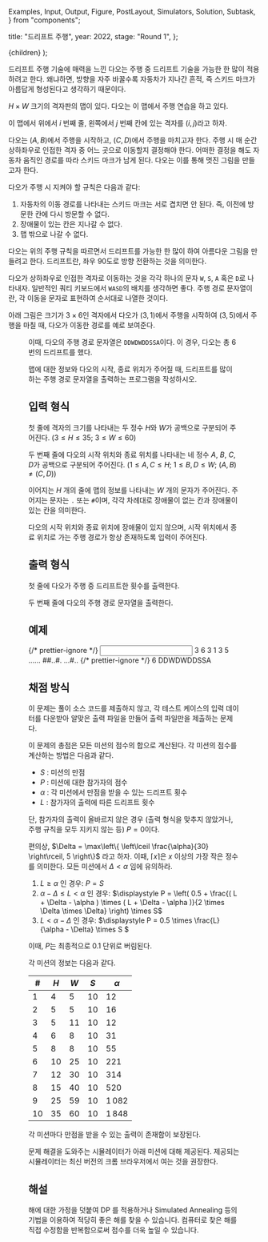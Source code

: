   Examples,
  Input,
  Output,
  Figure,
  PostLayout,
  Simulators,
  Solution,
  Subtask,
} from "components";

  title: "드리프트 주행",
  year: 2022,
  stage: "Round 1",
};

  <PostLayout meta={meta}>{children}</PostLayout>
);

드리프트 주행 기술에 매력을 느낀 다오는 주행 중
드리프트 기술을 가능한 한 많이 적용하려고 한다.
왜냐하면, 방향을 자주 바꿀수록 자동차가 지나간 흔적,
즉 스키드 마크가 아름답게 형성된다고 생각하기 때문이다.

$H \times W$ 크기의 격자판의 맵이 있다.
다오는 이 맵에서 주행 연습을 하고 있다.

이 맵에서 위에서 $i$ 번째 줄, 왼쪽에서 $j$ 번째 칸에 있는
격자를 $(i, j)$라고 하자.

다오는 $(A, B)$에서 주행을 시작하고, $(C, D)$에서 주행을 마치고자 한다.
주행 시 매 순간 상하좌우로 인접한 격자 중
어느 곳으로 이동할지 결정해야 한다.
어떠한 결정을 해도 자동차 움직인 경로를 따라 스키드 마크가 남게 된다.
다오는 이를 통해 멋진 그림을 만들고자 한다.

다오가 주행 시 지켜야 할 규칙은 다음과 같다:

1. 자동차의 이동 경로를 나타내는 스키드 마크는 서로 겹치면 안 된다. 즉, 이전에 방문한 칸에 다시 방문할 수 없다.
2. 장애물이 있는 칸은 지나갈 수 없다.
3. 맵 밖으로 나갈 수 없다.

다오는 위의 주행 규칙을 따르면서 드리프트를 가능한 한 많이 하여 아름다운
그림을 만들려고 한다. 드리프트란, 좌우 $90$도로 방향 전환하는 것을 의미한다.

다오가 상하좌우로 인접한 격자로 이동하는 것을
각각 하나의 문자 `W`, `S`, `A` 혹은 `D`로 나타내자.
일반적인 쿼티 키보드에서 `WASD`의 배치를 생각하면 좋다.
주행 경로 문자열이란, 각 이동을 문자로 표현하여 순서대로 나열한 것이다.

아래 그림은 크기가 $3 \times 6$인 격자에서
다오가 $(3, 1)$에서 주행을 시작하여 $(3, 5)$에서 주행을 마칠 때,
다오가 이동한 경로를 예로 보여준다.

<Figure
  src="/2022/rotate1-e09a6b9d5383.png"
  width={400}
/>

이때, 다오의 주행 경로 문자열은 `DDWDWDDSSA`이다.
이 경우, 다오는 총 $6$ 번의 드리프트를 했다.

맵에 대한 정보와 다오의 시작, 종료 위치가 주어질 때,
드리프트를 많이 하는 주행 경로 문자열을 출력하는 프로그램을 작성하시오.


## 입력 형식

첫 줄에 격자의 크기를 나타내는 두 정수 $H$와 $W$가
공백으로 구분되어 주어진다.
($3 \le H \le 35;$ $3 \le W \le 60$)

두 번째 줄에 다오의 시작 위치와 종료 위치를 나타내는
네 정수 $A$, $B$, $C$, $D$가
공백으로 구분되어 주어진다.
($1 \le A, C \le H;$ $1 \le B, D \le W;$ $(A, B) \ne (C, D)$)

이어지는 $H$ 개의 줄에 맵의 정보를 나타내는 $W$ 개의 문자가 주어진다.
주어지는 문자는 `.` 또는 `#`이며,
각각 차례대로 장애물이 없는 칸과
장애물이 있는 칸을 의미한다.

다오의 시작 위치와 종료 위치에 장애물이 있지 않으며,
시작 위치에서 종료 위치로 가는 주행 경로가 항상 존재하도록 입력이 주어진다.


## 출력 형식

첫 줄에 다오가 주행 중 드리프트한 횟수를 출력한다.

두 번째 줄에 다오의 주행 경로 문자열을 출력한다.


## 예제

<Examples>
  {/* prettier-ignore */}
  <Input>
3 6
3 1 3 5
......
##..#.
...#..
  </Input>
  {/* prettier-ignore */}
  <Output>
6
DDWDWDDSSA
  </Output>
</Examples>


## 채점 방식

이 문제는 풀이 소스 코드를 제출하지 않고, 각 테스트 케이스의 입력 데이터를 다운받아 알맞은 출력 파일을 만들어 출력 파일만을 제출하는 문제다.

이 문제의 총점은 모든 미션의 점수의 합으로 계산된다.
각 미션의 점수를 계산하는 방법은 다음과 같다.

* $S$ : 미션의 만점
* $P$ : 미션에 대한 참가자의 점수
* $\alpha$ : 각 미션에서 만점을 받을 수 있는 드리프트 횟수
* $L$ : 참가자의 출력에 따른 드리프트 횟수

단, 참가자의 출력이 올바르지 않은 경우
(출력 형식을 맞추지 않았거나, 주행 규칙을 모두 지키지 않는 등)
$P = 0$이다.

편의상,
$\Delta = \max\left\{ \left\lceil \frac{\alpha}{30} \right\rceil, 5 \right\}$
라고 하자. 이때, $\lceil x \rceil$은 $x$ 이상의 가장 작은 정수를 의미한다.
모든 미션에서 $\Delta < \alpha$ 임에 유의하라.

1. $L \ge \alpha$ 인 경우: $P = S$
2. $\alpha - \Delta \le L < \alpha$ 인 경우: $\displaystyle P = \left( 0.5 + \frac{( L + \Delta - \alpha ) \times ( L + \Delta - \alpha )}{2 \times \Delta \times \Delta} \right) \times S$
3. $L < \alpha - \Delta$ 인 경우: $\displaystyle P = 0.5 \times \frac{L}{\alpha - \Delta} \times S $

이때, $P$는 최종적으로 $0.1$ 단위로 버림된다.

각 미션의 정보는 다음과 같다.

| #    | $H$      | $W$      | $S$  | $\alpha$ |
|------|----------|----------|------|----------|
| $1$  | $4$      | $5$      | $10$ | $12$     |
| $2$  | $5$      | $5$      | $10$ | $16$     |
| $3$  | $5$      | $11$     | $10$ | $12$     |
| $4$  | $6$      | $8$      | $10$ | $31$     |
| $5$  | $8$      | $8$      | $10$ | $55$     |
| $6$  | $10$     | $25$     | $10$ | $221$    |
| $7$  | $12$     | $30$     | $10$ | $314$    |
| $8$  | $15$     | $40$     | $10$ | $520$    |
| $9$  | $25$     | $59$     | $10$ | $1\,082$ |
| $10$ | $35$     | $60$     | $10$ | $1\,848$ |

각 미션마다 만점을 받을 수 있는 출력이 존재함이 보장된다.

문제 해결을 도와주는 시뮬레이터가 아래 미션에 대해 제공된다. 제공되는 시뮬레이터는 최신 버전의 크롬 브라우저에서 여는 것을 권장한다.

<Simulators
  urlPrefix="http://nypc2022.s3-website.ap-northeast-2.amazonaws.com/drift-1c9e91c2d891/"
  count={10}
/>

## 해설

<Solution>
해에 대한 가정을 덧붙여 DP 를 적용하거나 Simulated Annealing 등의 기법을 이용하여 적당히 좋은
해를 찾을 수 있습니다. 컴퓨터로 찾은 해를 직접 수정함을 반복함으로써 점수를 더욱 높일 수 있습니다.
</Solution>